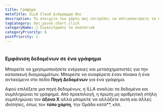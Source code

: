 ```yaml
---
title: Γράφημα
metaTitle: ILLA Cloud Διάγραμμα doc
description: Το στοιχείο του χάρτη σας επιτρέπει να οπτικοποιήσετε τα δεδομένα ως γραφήματα και διαγράμματα. Είναι χτισμένο χρησιμοποιώντας Chart.js.
tagCategory: doc_μενού_chart_click
categoryName: 🧬 Συγκεντρώστε τα συστατικά
categoryPriority: 6
postPriority: 1
---
```


# <Heading hidden>Γράφημα</Heading>

### Εμφάνιση δεδομένων σε ένα γράφημα

Μπορείτε να χρησιμοποιήσετε ενέργειες και μετασχηματιστές για την κατασκευή διαγραμμάτων. Μπορείτε να αναφέρετε έναν πίνακα ή ένα αντικείμενο στο πεδίο **Πηγή Δεδομένων** για ένα γράφημα. 

Αφού επιλέξετε μια πηγή δεδομένων, η ILLA αναλύει τα δεδομένα και συμπληρώνει το γράφημα. Από προεπιλογή, η πρώτη μη αριθμητική στήλη συμπληρώνει τον **άξονα Χ** αλλά μπορείτε να αλλάξετε αυτή και άλλες ιδιότητες, όπως τον **τύπο χάρτη**, την Ομάδα κατά\*\*, κλπ.

<img src='https://cdn.illacloud.com/official-website/img/docs/assemble/chart1.png' alt="" />

<img src='https://cdn.illacloud.com/official-website/img/docs/assemble/chart2.png' alt="" />
